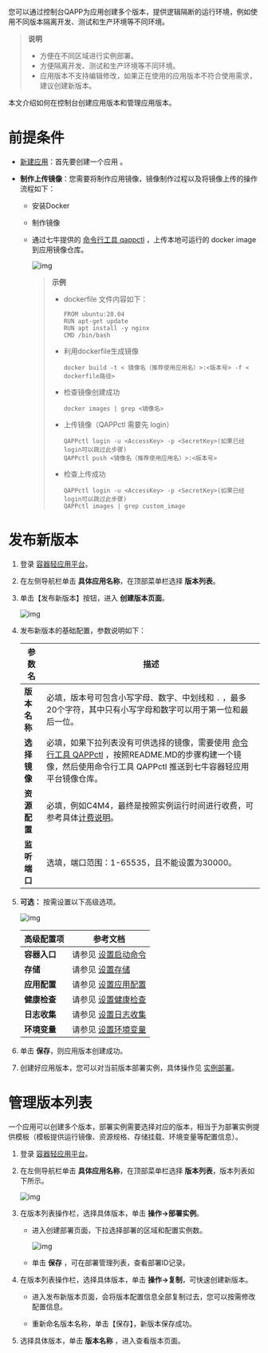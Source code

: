 您可以通过控制台QAPP为应用创建多个版本，提供逻辑隔断的运行环境，例如使用不同版本隔离开发、测试和生产环境等不同环境。

> **说明**
>
> - 方便在不同区域进行实例部署。
> - 方便隔离开发、测试和生产环境等不同环境。
> - 应用版本不支持编辑修改，如果正在使用的应用版本不符合使用需求，建议创建新版本。

本文介绍如何在控制台创建应用版本和管理应用版本。



# **前提条件**

- [新建应用](/qapp/development_guidelines/12312/create-an)：首先要创建一个应用 。

- **制作上传镜像**：您需要将制作应用镜像，镜像制作过程以及将镜像上传的操作流程如下：

  - 安装Docker

  - 制作镜像

  - 通过七牛提供的 [命令行工具 qappctl](/qapp/tools/12308/qappctl-command-line-tools) ，上传本地可运行的 docker image到应用镜像仓库。

    ![img](https://dora-doc.qiniu.com/WX20221103-143859%402x.png)

    > **示例**
    >
    > - dockerfile 文件内容如下：
    >
    >   ```
    >   FROM ubuntu:20.04
    >   RUN apt-get update
    >   RUN apt install -y nginx
    >   CMD /bin/bash
    >   ```
    >
    >
    > - 利用dockerfile生成镜像
    >
    >   ```
    >   docker build -t < 镜像名（推荐使用应用名）>:<版本号> -f < dockerfile路径> 
    >   ```
    >
    >
    > - 检查镜像创建成功
    >
    >   ```
    >   docker images | grep <镜像名>
    >   ```
    >
    > - 上传镜像（QAPPctl 需要先 login）
    >
    >   ```
    >   QAPPctl login -u <AccessKey> -p <SecretKey>(如果已经login可以跳过此步骤)
    >   QAPPctl push <镜像名（推荐使用应用名）>:<版本号>
    >   ```
    >
    >
    > - 检查上传成功
    >
    >   ```
    >   QAPPctl login -u <AccessKey> -p <SecretKey>(如果已经login可以跳过此步骤)
    >   QAPPctl images | grep custom_image
    >   ```
    >



# **发布新版本**

1. 登录 [容器轻应用平台](https://portal.qiniu.com/dora/qapp)。

2. 在左侧导航栏单击 **具体应用名称**，在顶部菜单栏选择 **版本列表**。

3. 单击【发布新版本】按钮，进入 **创建版本页面**。

   ![img](https://dora-doc.qiniu.com/WX20221103-103301%402x.png)

4. 发布新版本的基础配置，参数说明如下：

   | 参数名       | 描述                                                         |
   | ------------ | ------------------------------------------------------------ |
   | **版本名称** | 必填，版本号可包含小写字母、数字、中划线和 `.` ，最多20个字符，其中只有小写字母和数字可以用于第一位和最后一位。 |
   | **选择镜像** | 必填，如果下拉列表没有可供选择的镜像，需要使用 [命令行工具 QAPPctl](/qapp/tools/12308/qappctl-command-line-tools) ，按照README.MD的步骤构建一个镜像，然后使用命令行工具 QAPPctl 推送到七牛容器轻应用平台镜像仓库。 |
   | **资源配置** | 必填，例如C4M4，最终是按照实例运行时间进行收费，可参考具体[计费说明](/qapp/buying_guide/12305/billing-way01)。 |
   | **监听端口** | 选填，端口范围：1-65535，且不能设置为30000。                 |

5. **可选：**  按需设置以下高级选项。

   ![img](https://dora-doc.qiniu.com/WX20221103-114008%402x.png)

   | 高级配置项   | 参考文档                                                     |
   | ------------ | ------------------------------------------------------------ |
   | **容器入口** | 请参见 [设置启动命令](/qapp/development_guidelines/12316/how-to-configure-the-startup-command) |
   | **存储**     | 请参见 [设置存储](/qapp/development_guidelines/12317/how-to-set-up-a-store) |
   | **应用配置** | 请参见 [设置应用配置](/qapp/development_guidelines/12318/how-to-set-up-the-configuration) |
   | **健康检查** | 请参见 [设置健康检查](/qapp/development_guidelines/12319/how-to-set-up-a-health-check) |
   | **日志收集** | 请参见 [设置日志收集](/qapp/development_guidelines/12320/how-to-set-up-the-log-collection) |
   | **环境变量** | 请参见 [设置环境变量](/qapp/development_guidelines/12321/how-to-set-the-environment-variables) |

6. 单击 **保存**，则应用版本创建成功。
7. 创建好应用版本，您可以对当前版本部署实例，具体操作见  [实例部署](/qapp/development_guidelines/12324/instance-deployment)。



# **管理版本列表**

一个应用可以创建多个版本，部署实例需要选择对应的版本，相当于为部署实例提供模板（模板提供运行镜像、资源规格、存储挂载、环境变量等配置信息）。

1. 登录 [容器轻应用平台](https://portal.qiniu.com/dora/qapp)。

2. 在左侧导航栏单击 **具体应用名称**，在顶部菜单栏选择 **版本列表**，版本列表如下所示。

   ![img](https://dora-doc.qiniu.com/WX20221103-114416%402x.png)

3. 在版本列表操作栏，选择具体版本，单击 **操作->部署实例**。

   - 进入创建部署页面，下拉选择部署的区域和配置实例数。

     ![img](https://dora-doc.qiniu.com/WX20221103-114700%402x.png)

   - 单击 **保存** ，可在部署管理列表，查看部署ID记录。

4. 在版本列表操作栏，选择具体版本，单击 **操作->复制**，可快速创建新版本。

   - 进入发布新版本页面，会将版本配置信息全部复制过去，您可以按需修改配置信息。

   - 重新命名版本名称，单击【保存】，新版本保存成功。

5. 选择具体版本，单击 **版本名称** ，进入查看版本页面。


